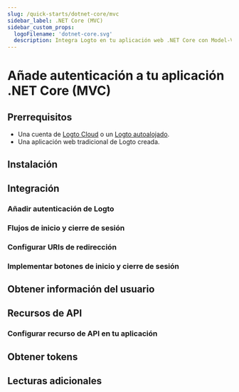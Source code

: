 ```yaml
---
slug: /quick-starts/dotnet-core/mvc
sidebar_label: .NET Core (MVC)
sidebar_custom_props:
  logoFilename: 'dotnet-core.svg'
  description: Integra Logto en tu aplicación web .NET Core con Model-View-Controller (MVC).
---
```




# Añade autenticación a tu aplicación .NET Core (MVC)

<GuideTip />

## Prerrequisitos

- Una cuenta de [Logto Cloud](https://cloud.logto.io) o un [Logto autoalojado](/introduction/set-up-logto-oss).
- Una aplicación web tradicional de Logto creada.

## Instalación

<Installation />

## Integración

### Añadir autenticación de Logto

<AddAuthentication />

### Flujos de inicio y cierre de sesión

<SignInAndSignOutFlows />

### Configurar URIs de redirección

<ConfigureRedirectUris />

### Implementar botones de inicio y cierre de sesión

<ImplementButtons />

<Checkpoint />

## Obtener información del usuario

<GetUserInformation />

## Recursos de API

<ApiResourcesDescription />

### Configurar recurso de API en tu aplicación

<ConfigureApiResources />

## Obtener tokens

<FetchTokens />

## Lecturas adicionales

<FurtherReadings />
